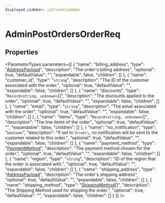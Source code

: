 ```yaml
---
displayed_sidebar: jsClientSidebar
---
```



# AdminPostOrdersOrderReq

## Properties

<ParameterTypes parameters={[
  {
    "name": "billing_address",
    "type": "[AddressPayload](internal.AddressPayload.mdx)",
    "description": "The order's billing address",
    "optional": true,
    "defaultValue": "",
    "expandable": false,
    "children": []
  },
  {
    "name": "customer_id",
    "type": "`string`",
    "description": "The ID of the customer associated with the order.",
    "optional": true,
    "defaultValue": "",
    "expandable": false,
    "children": []
  },
  {
    "name": "discounts",
    "type": "`Record<string, unknown>`[]",
    "description": "The discounts applied to the order",
    "optional": true,
    "defaultValue": "",
    "expandable": false,
    "children": []
  },
  {
    "name": "email",
    "type": "`string`",
    "description": "The email associated with the order",
    "optional": true,
    "defaultValue": "",
    "expandable": false,
    "children": []
  },
  {
    "name": "items",
    "type": "`Record<string, unknown>`[]",
    "description": "The line items of the order",
    "optional": true,
    "defaultValue": "",
    "expandable": false,
    "children": []
  },
  {
    "name": "no_notification",
    "type": "`boolean`",
    "description": "If set to \\`true\\`, no notification will be sent to the customer related to this order.",
    "optional": true,
    "defaultValue": "",
    "expandable": false,
    "children": []
  },
  {
    "name": "payment_method",
    "type": "[PaymentMethod](internal.PaymentMethod.mdx)",
    "description": "The payment method chosen for the order.",
    "optional": true,
    "defaultValue": "",
    "expandable": false,
    "children": []
  },
  {
    "name": "region",
    "type": "`string`",
    "description": "ID of the region that the order is associated with.",
    "optional": true,
    "defaultValue": "",
    "expandable": false,
    "children": []
  },
  {
    "name": "shipping_address",
    "type": "[AddressPayload](internal.AddressPayload.mdx)",
    "description": "The order's shipping address",
    "optional": true,
    "defaultValue": "",
    "expandable": false,
    "children": []
  },
  {
    "name": "shipping_method",
    "type": "[ShippingMethod](internal.ShippingMethod-1.mdx)[]",
    "description": "The Shipping Method used for shipping the order.",
    "optional": true,
    "defaultValue": "",
    "expandable": false,
    "children": []
  }
]} />
